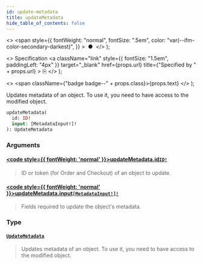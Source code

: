 ```yaml
---
id: update-metadata
title: updateMetadata
hide_table_of_contents: false
---
```


  <>
    <span
      style={{
        fontWeight: "normal",
        fontSize: ".5em",
        color: "var(--ifm-color-secondary-darkest)",
      }}
    >
      &nbsp;●&nbsp;
    </span>
  </>
);

  <>
    Specification
    <a
      className="link"
      style={{ fontSize: "1.5em", paddingLeft: "4px" }}
      target="\_blank"
      href={props.url}
      title={"Specified by " + props.url}
    >
      ⎘
    </a>
  </>
);

  <>
    <span className={"badge badge--" + props.class}>{props.text}</span>
  </>
);

Updates metadata of an object. To use it, you need to have access to the modified object.

```graphql
updateMetadata(
  id: ID!
  input: [MetadataInput!]!
): UpdateMetadata
```

### Arguments

#### [<code style={{ fontWeight: 'normal' }}>updateMetadata.<b>id</b></code>](#)<Bullet />[`ID!`](../../../api-reference/miscellaneous/scalars/id) <Badge class="secondary" text="non-null"/> <Badge class="secondary" text="scalar"/> <Badge class="secondary" text="miscellaneous"/>

> ID or token (for Order and Checkout) of an object to update.

#### [<code style={{ fontWeight: 'normal' }}>updateMetadata.<b>input</b></code>](#)<Bullet />[`[MetadataInput!]!`](../../../api-reference/miscellaneous/inputs/metadata-input) <Badge class="secondary" text="non-null"/> <Badge class="secondary" text="input"/> <Badge class="secondary" text="miscellaneous"/>

> Fields required to update the object's metadata.

### Type

#### [`UpdateMetadata`](../../../api-reference/miscellaneous/objects/update-metadata) <Badge class="secondary" text="object"/> <Badge class="secondary" text="miscellaneous"/>

> Updates metadata of an object. To use it, you need to have access to the modified object.
